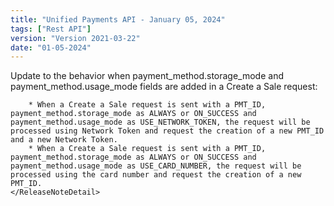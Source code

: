 ```yaml
---
title: "Unified Payments API - January 05, 2024"
tags: ["Rest API"]
version: "Version 2021-03-22"
date: "01-05-2024"
---
```


<ReleaseNoteSection title="Transactions">
    <ReleaseNoteDetail type="changed">
        Update to the behavior when payment_method.storage_mode and payment_method.usage_mode fields are added in a Create a Sale request:

        * When a Create a Sale request is sent with a PMT_ID, payment_method.storage_mode as ALWAYS or ON_SUCCESS and payment_method.usage_mode as USE_NETWORK_TOKEN, the request will be processed using Network Token and request the creation of a new PMT_ID and a new Network Token.
        * When a Create a Sale request is sent with a PMT_ID, payment_method.storage_mode as ALWAYS or ON_SUCCESS and payment_method.usage_mode as USE_CARD_NUMBER, the request will be processed using the card number and request the creation of a new PMT_ID.
    </ReleaseNoteDetail>
</ReleaseNoteSection>

